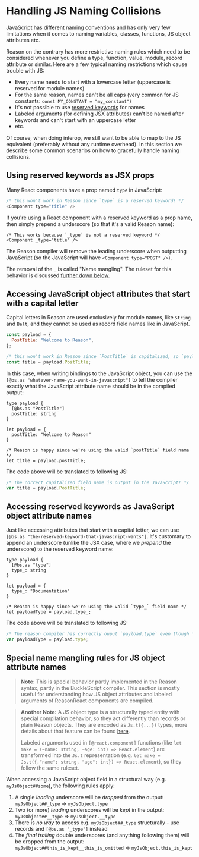 # Handling JS Naming Collisions

JavaScript has different naming conventions and has only very few limitations when it comes to naming variables, classes, functions, JS object attributes etc.

Reason on the contrary has more restrictive naming rules which need to be considered whenever you define  a type, function, value, module, record attribute or similar. Here are a few typical naming restrictions which cause trouble with JS: 
- Every name needs to start with a lowercase letter (uppercase is reserved for module names)
- For the same reason, names can't be all caps  (very common for JS constants: `const MY_CONSTANT = "my_constant"`)
- It's not possible to use [reserved keywords](/docs/manual/latest/reserved-keywords) for names
- Labeled arguments (for defining JSX attributes) can't be named after keywords and can't start with an uppercase letter
- etc.

Of course, when doing interop, we still want to be able to map to the JS equivalent (preferably without any runtime overhead). In this section we describe some common scenarios on how to gracefully handle naming collisions.


## Using reserved keywords as JSX props

Many React components have a prop named `type` in JavaScript:

```js
/* this won't work in Reason since `type` is a reserved keyword! */
<Component type="title" />
```

If you're using a React component with a reserved keyword as a prop name, then simply prepend a underscore (so that it's a valid Reason name):

```reason
/* This works because `_type` is not a reserved keyword */
<Component _type="title" />
```

The Reason compiler will remove the leading underscore when outputting JavaScript (so the JavaScript will have `<Component type="POST" />`).

The removal of the `_` is called "Name mangling". The ruleset for this behavior is discussed [further down below](#special-name-mangling-rules-for-js-object-attribute-names).

## Accessing JavaScript object attributes that start with a capital letter

Capital letters in Reason are used exclusively for module names, like `String` and `Belt`, and they cannot be used as record field names like in JavaScript.

```js
const payload = {
  PostTitle: "Welcome to Reason",
};

/* this won't work in Reason since `PostTitle` is capitalized, so `paylod.PostTitle` would break */
const title = payload.PostTitle;
```

In this case, when writing bindings to the JavaScript object, you can use the `[@bs.as "whatever-name-you-want-in-javascript"]` to tell the compiler exactly what the JavaScript attribute name should be in the compiled output:

```reason
type payload {
  [@bs.as "PostTitle"]
  postTitle: string
}

let payload = {
  postTitle: "Welcome to Reason"
}

/* Reason is happy since we're using the valid `postTitle` field name */
let title = payload.postTitle;
```

The code above will be translated to following JS:

```js
/* The correct capitalized field name is output in the JavaScript! */
var title = payload.PostTitle;
```

## Accessing reserved keywords as JavaScript object attribute names

Just like accessing attributes that start with a capital letter, we can use `[@bs.as "the-reserved-keyword-that-javascript-wants"]`. It's customary to append an underscore (unlike the JSX case, where we *prepend* the underscore) to the reserved keyword name:

```reason
type payload {
  [@bs.as "type"]
  type_: string
}

let payload = {
  type_: "Documentation"
}

/* Reason is happy since we're using the valid `type_` field name */
let payloadType = payload.type_;
```

The code above will be translated to following JS:

```js
/* The reason compiler has correctly ouput `payload.type` even though *we* called the field `type_` */
var payloadType = payload.type;
```

## Special name mangling rules for JS object attribute names

> **Note:** This is special behavior partly implemented in the Reason syntax, partly in the BuckleScript compiler. This section is mostly useful for understanding how JS object attributes and labeled arguments of ReasonReact components are compiled.

> **Another Note:** A JS object type is a structurally typed entity with special compilation behavior, so they act differently than records or plain Reason objects. They are encoded as `Js.t({...})` types, more details about that feature can be found [here](http://localhost:3000/docs/reason-compiler/latest/object-2#actual-solution).
>
> Labeled arguments used in `[@react.component]` functions (like `let make = (~name: string, ~age: int) => React.element`) are transformed into the `Js.t` representation (e.g. `let make = Js.t({."name": string, "age": int}) => React.element`), so they follow the same ruleset.

When accessing a JavaScript object field in a structural way (e.g. `myJsObject##some`), the following rules apply:

1. A single _leading_ underscore will be *dropped* from the output: `myJsObject##_type` => `myJsObject.type`
1. Two (or more) _leading_ underscores will be *kept* in the output: `myJsObject##__type` => `myJsObject.__type`
1. There is _no way_ to access e.g. `myJsObject##_type` structurally - use records and `[@bs.as "_type"]` instead
1. The _final trailing_ double underscores (and anything following them) will be dropped from the output: `myJsObject##this_is_kept__this_is_omitted` => `myJsObject.this_is_kept`
